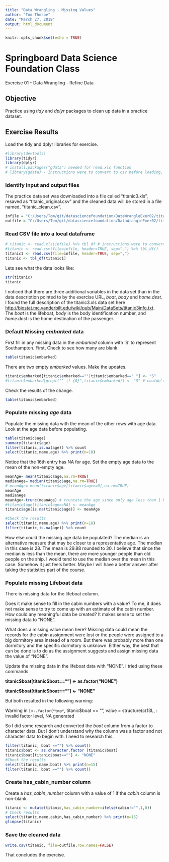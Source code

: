 ```yaml
---
title: "Data Wrangling - Missing Values"
author: "Tom Thorpe"
date: "March 27, 2018"
output: html_document
---
```


```r
knitr::opts_chunk$set(echo = TRUE)
```

# Springboard Data Science Foundation Class
Exercise 01 - Data Wrangling - Refine Data

## Objective
Practice using *tidy* and *dplyr* packages to clean up data in a practice dataset.

## Exercise Results
Load the tidy and dplyr libraries for exercise.
```r
#library(devtools)
library(tidyr)
library(dplyr)
# install.packages("gdata") needed for read.xls function
# library(gdata) - instructions were to convert to csv before loading, so not needed.
```

### Identify input and output files
The practice data set was downloaded into a file called "titanic3.xls", resaved as
"titanic_original.csv" and
the cleaned data will be stored in a file named, "titanic_clean.csv".
```r
infile = "C:/Users/Tom/git/datasciencefoundation/DataWrangleExer02/titanic_original.csv"
outfile = "C:/Users/Tom/git/datasciencefoundation/DataWrangleExer02/titanic_clean.csv"  
```

### Read CSV file into a local dataframe
```r
# titanic <- read.xls(infile) %>% tbl_df # instructions were to convert to csv before loading
#titanic <- read.csv(file=infile, header=TRUE, sep=",") %>% tbl_df()
titanic1 <- read.csv(file=infile, header=TRUE, sep=",") 
titanic <- tbl_df(titanic1)
```

Lets see what the data looks like:
```r
str(titanic)
titanic
```
I noticed that there are three additional variables in the data set than in the data description
pointed to by the exercise URL, 
*boat*, *body* and *home.dest*. I found the full description of the titanic3.xls data set here
<http://biostat.mc.vanderbilt.edu/wiki/pub/Main/DataSets/titanic3info.txt>. 
The *boat* is the lifeboat, *body* is the body identification number, and *home.dest* is the home
destination of the passenger.

### Default Missing *embarked* data
First fill in any missing data in the *embarked* column with 'S' to represent Southampton.
First, Check to see how many are blank.
```r
table(titanic$embarked)
```
There are two empty *embarked* values. Make the updates.
```r
titanic$embarked[titanic$embarked==""|titanic$embarked==" "] <- "S"
#titanic$embarked[grepl("^ |! {0}",titanic$embarked)] <- "S" # couldn't figure out a regular expression
```
Check the results of the change.
```r
table(titanic$embarked)
```

### Populate missing *age* data
Populate the missing data with the mean of the other rows with age data.
Look at the age data before populating.
```r
table(titanic$age)
summary(titanic$age)
filter(titanic,is.na(age)) %>% count
select(titanic,name,age) %>% print(n=18)
```
Notice that the 16th entry has NA for age. Set the empty age data to the mean of the non-empty age.
```r
meanAge= mean(titanic$age,na.rm=TRUE)
medianAge= median(titanic$age,na.rm=TRUE)
# meanAge= mean(titanic$age[titanic$age>=0],na.rm=TRUE)
meanAge
medianAge
meanAge<-trunc(meanAge) # truncate the age since only age less than 1 have fractional values.
#titanic$age[titanic$age==NA] <- meanAge
titanic$age[is.na(titanic$age)] <- meanAge

#Check the results
select(titanic,name,age) %>% print(n=18)
filter(titanic,is.na(age)) %>% count
```
How else could the missing age data be populated? The median is an alternative measure that may be 
closer to a representative age. The median in this case is 28. The mean is 29.88 rounded to 30. I believe that since the median is less than the mean, there are more younger people than old people on the ship.
I would tend to use the median over the mean in this case. Somehow it just feels better. Maybe I will 
have a better answer after taking the statistics part of the course.

### Populate missing Lifeboat data
There is missing data for the lifeboat column.

Does it make sense to fill in the cabin numbers with a value? To me, it does not make sense to 
try to come up with an estimate of the cabin number. How could any meaningful data be created?
It makes sense to set the missing data to "NONE".

What does a missing value mean here? Missing data could mean the records for the cabin assignment
were lost or the people were assigned to a big dormitory area instead of a room. But there was 
probably more than one dormitory and the specific dormitory is unknown.
Either way, the best that can be done is to do as the assignment suggests and assign missing
data the value of "NONE".

Update the missing data in the lifeboat data with "NONE". I tried using these commands

  **titanic\$boat[titanic\$boat==""] <- as.factor("NONE")**
  
  **titanic\$boat[titanic\$boat==""] <- "NONE"**

But both resulted in the following warning:

   Warning in `[<-.factor`(`*tmp*`, titanic$boat == "", value =
   structure(c(13L, : invalid factor level, NA generated
   
So I did some research and converted the *boat* column from a factor to character data. But I don't understand why the column was a factor and not character data to begin with. I need to research this.  
```r
filter(titanic, boat =="") %>% count()
titanic$boat <- as.character.factor (titanic$boat)
titanic$boat[titanic$boat==""] <- "NONE"
#Check the results
select(titanic,name,boat) %>% print(n=15)
filter(titanic, boat =="") %>% count()
```
### Create has_cabin_number column
Create a *has_cabin_number* column with a value of 1 if the *cabin* column is non-blank.
```r
titanic <- mutate(titanic,has_cabin_number=ifelse(cabin!="",1,0))
# Check results
select(titanic,name,cabin,has_cabin_number) %>% print(n=15)
glimpse(titanic)
```

### Save the cleaned data
```r
write.csv(titanic, file=outfile,row.names=FALSE)
```
That concludes the exercise.
